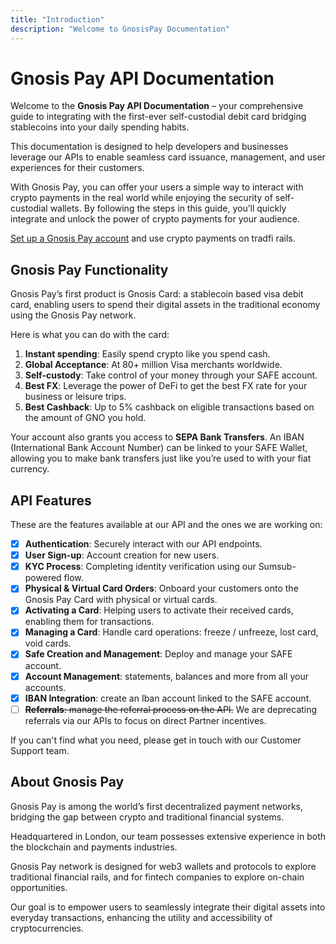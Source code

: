 ```yaml
---
title: "Introduction"
description: "Welcome to GnosisPay Documentation"
---
```



# Gnosis Pay API Documentation

Welcome to the **Gnosis Pay API Documentation** – your comprehensive guide to integrating with the first-ever
self-custodial debit card bridging stablecoins into your daily spending habits.

This documentation is designed to help developers and businesses leverage our APIs
to enable seamless card issuance, management, and user experiences for their customers.

With Gnosis Pay, you can offer your users a simple way to interact with crypto payments in the real world while enjoying
the security of self-custodial wallets. By following the steps in this guide, you’ll quickly integrate and unlock the
power of crypto payments for your audience.

[Set up a Gnosis Pay account](https://app.gnosispay.com/signup) and use crypto payments on tradfi rails.

## Gnosis Pay Functionality 

Gnosis Pay’s first product is Gnosis Card: a stablecoin based visa debit card,
enabling users to spend their digital assets in the traditional economy using the Gnosis Pay network. 

Here is what you can do with the card:

1. **Instant spending**: Easily spend crypto like you spend cash.
2. **Global Acceptance**: At 80+ million Visa merchants worldwide.
3. **Self-custody**: Take control of your money through your SAFE account.
4. **Best FX**: Leverage the power of DeFi to get the best FX rate for your business or leisure trips.
5. **Best Cashback**: Up to 5% cashback on eligible transactions based on the amount of GNO you hold.

Your account also grants you access to **SEPA Bank Transfers**. 
An IBAN (International Bank Account Number) can be linked to your SAFE Wallet,
allowing you to make bank transfers just like you’re used to with your fiat currency.

## API Features

These are the features available at our API and the ones we are working on: 

- [x] **Authentication**: Securely interact with our API endpoints.
- [x] **User Sign-up**: Account creation for new users.
- [x] **KYC Process**: Completing identity verification using our Sumsub-powered flow.
- [x] **Physical & Virtual Card Orders**: Onboard your customers onto the Gnosis Pay Card with physical or virtual cards. 
- [x] **Activating a Card**: Helping users to activate their received cards, enabling them for transactions.
- [x] **Managing a Card**: Handle card operations: freeze / unfreeze, lost card, void cards.
- [x] **Safe Creation and Management**: Deploy and manage your SAFE account.
- [x] **Account Management**: statements, balances and more from all your accounts.
- [x] **IBAN Integration**: create an Iban account linked to the SAFE account.
- [ ] ~~**Referrals**: manage the referral process on the API.~~ We are deprecating referrals via our APIs to focus on direct Partner incentives. 

If you can't find what you need, please get in touch with our Customer Support team.

## About Gnosis Pay 

Gnosis Pay is among the world’s first decentralized payment networks, 
bridging the gap between crypto and traditional financial systems. 

Headquartered in London, our team possesses extensive experience in both the blockchain and payments industries.

Gnosis Pay network is designed for web3 wallets and protocols to explore traditional financial rails, 
and for fintech companies to explore on-chain opportunities. 

Our goal is to empower users to seamlessly integrate their digital assets into everyday transactions, 
enhancing the utility and accessibility of cryptocurrencies.
